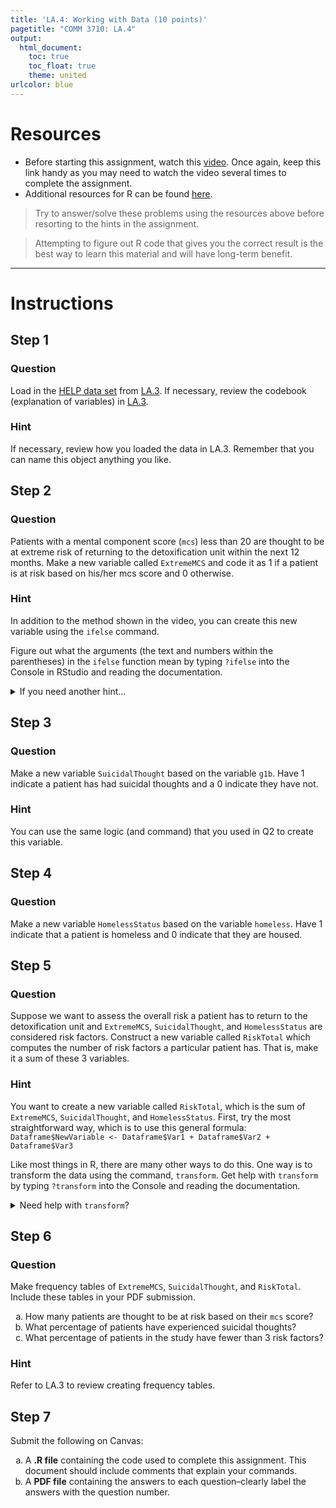 ```yaml
---
title: 'LA.4: Working with Data (10 points)'
pagetitle: "COMM 3710: LA.4"
output:
  html_document:
    toc: true
    toc_float: true
    theme: united
urlcolor: blue
---
```


# Resources
- Before starting this assignment, watch this [video](https://youtu.be/b9Bh3K5bi0I). Once again, keep this link handy as you may need to watch the video several times to complete the assignment.
- Additional resources for R can be found [here](https://rpubs.com/yesun/652965).

> Try to answer/solve these problems using the resources above before resorting to the hints in the assignment. 

> Attempting to figure out R code that gives you the correct result is the best way to learn this material and will have long-term benefit.

---

# Instructions
## Step 1 {.tabset .tabset-fade .tabset-pills}
### Question
Load in the [HELP data set](https://utah.instructure.com/files/108105219/download?download_frd=1) from [LA.3](https://sarakyeo.github.io/COMM-3710/LA/LA.3.html). If necessary, review the codebook (explanation of variables) in [LA.3](https://sarakyeo.github.io/COMM-3710/LA/LA.3.html).

### Hint
If necessary, review how you loaded the data in LA.3. Remember that you can name this object anything you like.

## Step 2 {.tabset .tabset-fade .tabset-pills}
### Question
Patients with a mental component score (`mcs`) less than 20 are thought to be at extreme risk of returning to the detoxification unit within the next 12 months. Make a new variable called `ExtremeMCS` and code it as 1 if a patient is at risk based on his/her mcs score and 0 otherwise.

### Hint
In addition to the method shown in the video, you can create this new variable using the `ifelse` command.
   
Figure out what the arguments (the text and numbers within the parentheses) in the `ifelse` function mean by typing `?ifelse` into the Console in RStudio and reading the documentation.

<details>
<summary>If you need another hint...</summary>
Try...`helpdata$ExtremeMCS <- ifelse(helpdata$mcs < 20, 1, 0)`
</details>

## Step 3 {.tabset .tabset-fade .tabset-pills}
### Question
Make a new variable `SuicidalThought` based on the variable `g1b`. Have 1 indicate a patient has had suicidal thoughts and a 0 indicate they have not.

### Hint
You can use the same logic (and command) that you used in Q2 to create this variable.

## Step 4 {.tabset .tabset-fade .tabset-pills}
### Question
Make a new variable `HomelessStatus` based on the variable `homeless`. Have 1 indicate that a patient is homeless and 0 indicate that they are housed.

## Step 5 {.tabset .tabset-fade .tabset-pills}
### Question
Suppose we want to assess the overall risk a patient has to return to the detoxification unit and `ExtremeMCS`, `SuicidalThought`, and `HomelessStatus` are considered risk factors. Construct a new variable called `RiskTotal` which computes the number of risk factors a particular patient has. That is, make it a sum of these 3 variables.

### Hint
You want to create a new variable called `RiskTotal`, which is the sum of `ExtremeMCS`, `SuicidalThought`, and `HomelessStatus`. First, try the most straightforward way, which is to use this general formula:
   ```
   Dataframe$NewVariable <- Dataframe$Var1 + Dataframe$Var2 + Dataframe$Var3 
   ```

Like most things in R, there are many other ways to do this. One way is to transform the data using the command, `transform`. Get help with `transform` by typing `?transform` into the Console and reading the documentation.

<details>
<summary>Need help with `transform`?</summary>
Try... `helpdata <- transform(helpdata, RiskTotal = ExtremeMCS + SuicidalThought + HomelessStatus)`
</details>

## Step 6 {.tabset .tabset-fade .tabset-pills}
### Question
Make frequency tables of `ExtremeMCS`, `SuicidalThought`, and `RiskTotal`. Include these tables in your PDF submission.

a. How many patients are thought to be at risk based on their `mcs` score?
b. What percentage of patients have experienced suicidal thoughts?
c. What percentage of patients in the study have fewer than 3 risk factors? 

### Hint
Refer to LA.3 to review creating frequency tables.

## Step 7 {.tabset .tabset-fade .tabset-pills}
Submit the following on Canvas:

a. A **.R file** containing the code used to complete this assignment. This document should include comments that explain your commands.
b. A **PDF file** containing the answers to each question--clearly label the answers with the question number.